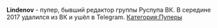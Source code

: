 {{Инфобокс для пуперов
|title2=Lindenov
|другие_ники=Fluffy
|image3=[[Файл:Lindenov.jpg|left]]
|caption3=
|сферы_творчества=RYTP, мэшапы
|год_начала=2013
|image4=
|caption4=
|имя_фамилия=Иван Липонов
|дата_рождения=
|место_проживания=
|ссылки=
*[https://www.youtube.com/user/mrpanterson Youtube]
*[https://www.youtube.com/user/L1ndenov Альт. канал]
}}

'''Lindenov''' - пупер, бывший редактор группы Руспупа ВК. В середине 2017 удалился из ВК и ушёл в Telegram.
[[Категория:Пуперы]]